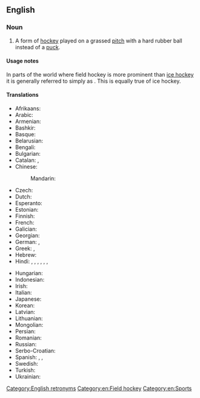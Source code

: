 ==English==
{{wikipedia}}

===Noun===
{{en-noun|-}}

# A form of [[hockey]] played on a grassed [[pitch]] with a hard rubber ball instead of a [[puck]].

====Usage notes====
In parts of the world where field hockey is more prominent than [[ice hockey]] it is generally referred to simply as {{m|en|hockey}}. This is equally true of ice hockey.

====Translations====
{{trans-top|form of hockey}}
* Afrikaans: {{t|af|veldhokkie}}
* Arabic: {{t|ar|هوكي الحقل}}
* Armenian: {{t+|hy|մականախաղ}}
* Bashkir: {{t|ba|үлән хоккейы}}
* Basque: {{t|eu|belar hockey}}
* Belarusian: {{t|be|хакей на траве|m}}
* Bengali: {{t|bn|ফিল্ড হকি}}
* Bulgarian: {{t|bg|хокей на трева|m}}
* Catalan: {{t+|ca|hoquei sobre herba|m}}, {{t+|ca|hoquei}}
* Chinese:
*: Mandarin: {{t+|cmn|曲棍球|tr=qūgùnqiú|sc=Hani}}
* Czech: {{t|cs|pozemní hokej|m}}
* Dutch: {{t+|nl|hockey|n}}
* Esperanto: {{t|eo|gazonhokeo}}
* Estonian: {{t|et|maahoki}}
* Finnish: {{t+|fi|maahockey}}
* French: {{t+|fr|hockey sur gazon|m}}
* Galician: {{t|gl|hóckey sobre herba}}
* Georgian: {{t|ka|ბალახის ჰოკეი}}
* German: {{t+|de|Hockey|n}}, {{t+|de|Feldhockey|n}}
* Greek: {{t|el|χόκεϊ επί χόρτου}}, {{t|el|χόκεϋ επί χόρτου}}
* Hebrew: {{t|he|הוקי שדה}}
* Hindi: {{t|hi|हॉकी|m}}, {{t+|hi|हाकी|m}}, {{t|hi|हकी}}, {{t|hi|होकी|m}}, {{t|hi|फ़ील्ड हॉकी|m}}, {{t|hi|फील्ड हॉकी|m}}, {{t|hi|मैदानी हॉकी|m}}
{{trans-mid}}
* Hungarian: {{t+|hu|gyeplabda}}
* Indonesian: {{t|id|hoki lapangan}}
* Irish: {{t|ga|haca|m}}
* Italian: {{t|it|hockey su prato|m}}
* Japanese: {{t+|ja|フィールドホッケー|tr=fīrudohokkē|sc=Jpan}}
* Korean: {{t+|ko|필드하키}}
* Latvian: {{t|lv|lauka hokejs}}
* Lithuanian: {{t|lt|žolės riedulys}}
* Mongolian: {{t|mn|талбайн хоккей|sc=Cyrl}}
* Persian: {{t|fa|هاکی روی چمن}}
* Romanian: {{t|ro|hochei pe iarbă|n}}
* Russian: {{t|ru|хокке́й на траве́|m}}
* Serbo-Croatian: {{t|sh|hokej na travi|m}}
* Spanish: {{t|es|hockey sobre hierba|m}}, {{t|es|hockey sobre césped|m}}, {{t|es|hockey sobre pasto|m}} {{q|Latin America}}
* Swedish: {{t+|sv|landhockey|c}}
* Turkish: {{t|tr|çim hokeyi}}
* Ukrainian: {{t|uk|хокей на траві|m}}
{{trans-bottom}}

[[Category:English retronyms]]
[[Category:en:Field hockey]]
[[Category:en:Sports]]